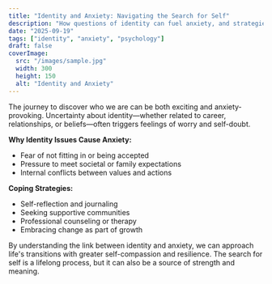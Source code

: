 ```yaml
---
title: "Identity and Anxiety: Navigating the Search for Self"
description: "How questions of identity can fuel anxiety, and strategies for finding clarity and peace."
date: "2025-09-19"
tags: ["identity", "anxiety", "psychology"]
draft: false
coverImage:
  src: "/images/sample.jpg"
  width: 300
  height: 150
  alt: "Identity and Anxiety"
---
```


The journey to discover who we are can be both exciting and anxiety-provoking. Uncertainty about identity—whether related to career, relationships, or beliefs—often triggers feelings of worry and self-doubt.

**Why Identity Issues Cause Anxiety:**
- Fear of not fitting in or being accepted
- Pressure to meet societal or family expectations
- Internal conflicts between values and actions

**Coping Strategies:**
- Self-reflection and journaling
- Seeking supportive communities
- Professional counseling or therapy
- Embracing change as part of growth

By understanding the link between identity and anxiety, we can approach life's transitions with greater self-compassion and resilience. The search for self is a lifelong process, but it can also be a source of strength and meaning.
